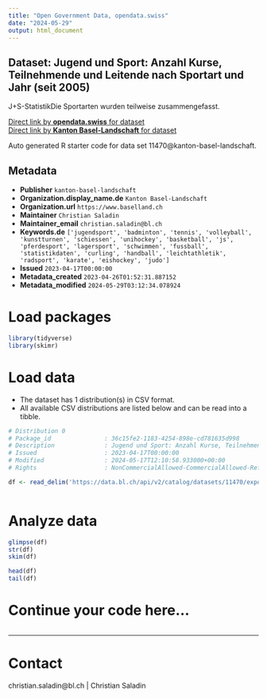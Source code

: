```yaml
---
title: "Open Government Data, opendata.swiss"
date: "2024-05-29"
output: html_document
---
```


## Dataset: Jugend und Sport: Anzahl Kurse, Teilnehmende und Leitende nach Sportart und Jahr (seit 2005)

J+S-StatistikDie Sportarten wurden teilweise zusammengefasst.

[Direct link by **opendata.swiss** for dataset](https://opendata.swiss/de/dataset/jugend-und-sport-anzahl-kurse-teilnehmende-und-leitende-nach-sportart-und-jahr-ab-2005)<br>
[Direct link by **Kanton Basel-Landschaft** for dataset](https://data.bl.ch/explore/dataset/11470/)

Auto generated R starter code for data set 11470@kanton-basel-landschaft.

## Metadata

- **Publisher** `kanton-basel-landschaft`
- **Organization.display_name.de** `Kanton Basel-Landschaft`
- **Organization.url** `https://www.baselland.ch`
- **Maintainer** `Christian Saladin`
- **Maintainer_email** `christian.saladin@bl.ch`
- **Keywords.de** `['jugendsport', 'badminton', 'tennis', 'volleyball', 'kunstturnen', 'schiessen', 'unihockey', 'basketball', 'js', 'pferdesport', 'lagersport', 'schwimmen', 'fussball', 'statistikdaten', 'curling', 'handball', 'leichtathletik', 'radsport', 'karate', 'eishockey', 'judo']`
- **Issued** `2023-04-17T00:00:00`
- **Metadata_created** `2023-04-26T01:52:31.887152`
- **Metadata_modified** `2024-05-29T03:12:34.078924`


# Load packages

```r

library(tidyverse)
library(skimr)

```

# Load data

-   The dataset has 1 distribution(s) in CSV format.
-   All available CSV distributions are listed below and can be read into a tibble.

```r

# Distribution 0
# Package_id               : 36c15fe2-1183-4254-898e-cd781635d998
# Description              : Jugend und Sport: Anzahl Kurse, Teilnehmende und Leitende nach Sportart und Jahr (seit 2005) (csv)
# Issued                   : 2023-04-17T00:00:00
# Modified                 : 2024-05-17T12:10:58.933000+00:00
# Rights                   : NonCommercialAllowed-CommercialAllowed-ReferenceRequired

df <- read_delim('https://data.bl.ch/api/v2/catalog/datasets/11470/exports/csv')



```

# Analyze data

```r

glimpse(df)
str(df)
skim(df)

head(df)
tail(df)

```

# Continue your code here...

```r

```

------------------------------------------------------------------------

# Contact

christian.saladin@bl.ch | Christian Saladin
